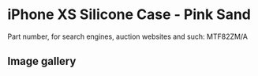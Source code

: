 
# iPhone XS Silicone Case - Pink Sand

Part number, for search engines, auction websites and such: MTF82ZM/A

## Image gallery

<div style={{ width: "768px" }}>
  <GalleryComponent
    images={[
      {
        original: "/everysource/MTF82.png",
        thumbnail: "/everypreview/MTF82.png",
      },
      {
        original: "/everysource/MTF82_AV1_GOLD.png",
        thumbnail: "/everypreview/MTF82_AV1_GOLD.png",
      },
      {
        original: "/everysource/MTF82_AV1_SILVER.png",
        thumbnail: "/everypreview/MTF82_AV1_SILVER.png",
      },
      {
        original: "/everysource/MTF82_AV1_SPACE_GRAY.png",
        thumbnail: "/everypreview/MTF82_AV1_SPACE_GRAY.png",
      },
      {
        original: "/everysource/MTF82_AV2.png",
        thumbnail: "/everypreview/MTF82_AV2.png",
      }
    ]}
  />
</div>